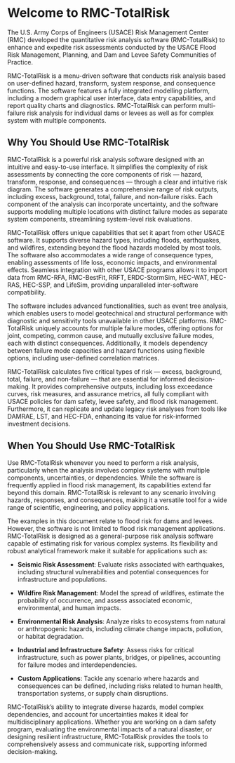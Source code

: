 # Welcome to RMC-TotalRisk {#welcome}

The U.S. Army Corps of Engineers (USACE) Risk Management Center (RMC) developed the quantitative risk analysis software (RMC-TotalRisk) to enhance and expedite risk assessments conducted by the USACE Flood Risk Management, Planning, and Dam and Levee Safety Communities of Practice.

RMC-TotalRisk is a menu-driven software that conducts risk analysis based on user-defined hazard, transform, system response, and consequence functions. The software features a fully integrated modelling platform, including a modern graphical user interface, data entry capabilities, and report quality charts and diagnostics. RMC-TotalRisk can perform multi-failure risk analysis for individual dams or levees as well as for complex system with multiple components. 

## Why You Should Use RMC-TotalRisk

RMC-TotalRisk is a powerful risk analysis software designed with an intuitive and easy-to-use interface. It simplifies the complexity of risk assessments by connecting the core components of risk — hazard, transform, response, and consequences — through a clear and intuitive risk diagram. The software generates a comprehensive range of risk outputs, including excess, background, total, failure, and non-failure risks. Each component of the analysis can incorporate uncertainty, and the software supports modeling multiple locations with distinct failure modes as separate system components, streamlining system-level risk evaluations.

RMC-TotalRisk offers unique capabilities that set it apart from other USACE software. It supports diverse hazard types, including floods, earthquakes, and wildfires, extending beyond the flood hazards modeled by most tools. The software also accommodates a wide range of consequence types, enabling assessments of life loss, economic impacts, and environmental effects. Seamless integration with other USACE programs allows it to import data from RMC-RFA, RMC-BestFit, RRFT, ERDC-StormSim, HEC-WAT, HEC-RAS, HEC-SSP, and LifeSim, providing unparalleled inter-software compatibility.

The software includes advanced functionalities, such as event tree analysis, which enables users to model geotechnical and structural performance with diagnostic and sensitivity tools unavailable in other USACE platforms. RMC-TotalRisk uniquely accounts for multiple failure modes, offering options for joint, competing, common cause, and mutually exclusive failure modes, each with distinct consequences. Additionally, it models dependency between failure mode capacities and hazard functions using flexible options, including user-defined correlation matrices.

RMC-TotalRisk calculates five critical types of risk — excess, background, total, failure, and non-failure — that are essential for informed decision-making. It provides comprehensive outputs, including loss exceedance curves, risk measures, and assurance metrics, all fully compliant with USACE policies for dam safety, levee safety, and flood risk management. Furthermore, it can replicate and update legacy risk analyses from tools like DAMRAE, LST, and HEC-FDA, enhancing its value for risk-informed investment decisions. 

## When You Should Use RMC-TotalRisk

Use RMC-TotalRisk whenever you need to perform a risk analysis, particularly when the analysis involves complex systems with multiple components, uncertainties, or dependencies. While the software is frequently applied in flood risk management, its capabilities extend far beyond this domain. RMC-TotalRisk is relevant to any scenario involving hazards, responses, and consequences, making it a versatile tool for a wide range of scientific, engineering, and policy applications.

The examples in this document relate to flood risk for dams and levees. However, the software is not limited to flood risk management applications. RMC-TotalRisk is designed as a general-purpose risk analysis software capable of estimating risk for various complex systems. Its flexibility and robust analytical framework make it suitable for applications such as: 

- **Seismic Risk Assessment**: Evaluate risks associated with earthquakes, including structural vulnerabilities and potential consequences for infrastructure and populations.

- **Wildfire Risk Management**: Model the spread of wildfires, estimate the probability of occurrence, and assess associated economic, environmental, and human impacts.

- **Environmental Risk Analysis**: Analyze risks to ecosystems from natural or anthropogenic hazards, including climate change impacts, pollution, or habitat degradation.

- **Industrial and Infrastructure Safety**: Assess risks for critical infrastructure, such as power plants, bridges, or pipelines, accounting for failure modes and interdependencies.

- **Custom Applications**: Tackle any scenario where hazards and consequences can be defined, including risks related to human health, transportation systems, or supply chain disruptions.

RMC-TotalRisk's ability to integrate diverse hazards, model complex dependencies, and account for uncertainties makes it ideal for multidisciplinary applications. Whether you are working on a dam safety program, evaluating the environmental impacts of a natural disaster, or designing resilient infrastructure, RMC-TotalRisk provides the tools to comprehensively assess and communicate risk, supporting informed decision-making.
